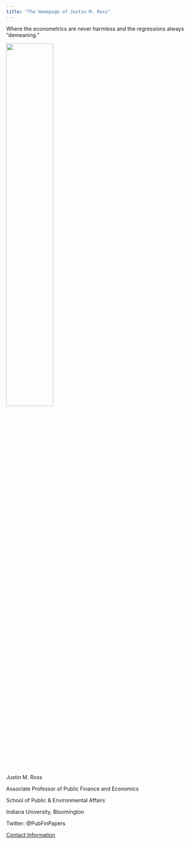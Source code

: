 ```yaml
---
title: "The Homepage of Justin M. Ross"
---
```


Where the econometrics are never harmless and the regressions always "demeaning."

<img src="ross.jpg" style="width:50%">

Justin M. Ross

Associate Professor of Public Finance and Economics 

School of Public & Environmental Affairs

Indiana University, Bloomington

Twitter: @PubFinPapers

[Contact Information](https://oneill.indiana.edu/faculty-research/directory/profiles/faculty/full-time/ross-justin.html)